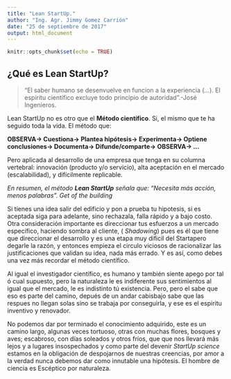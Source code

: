 ```yaml
---
title: "Lean StartUp."
author: "Ing. Agr. Jimmy Gomez Carrión"
date: "25 de septiembre de 2017"
output: html_document
---
```


```r
knitr::opts_chunk$set(echo = TRUE)
```

## ¿Qué es Lean StartUp?

>"El saber humano se desenvuelve en funcion a la experiencia (...). El espiritu científico excluye todo principio de autoridad".-José Ingenieros.

Lean StartUp no es otro que el **Método científico**. Si, el mismo que te ha seguido toda la vida. 
El método que:

**OBSERVA-> Cuestiona-> Plantea hipótesis-> Experimenta-> Optiene conclusiones-> Documenta-> Difunde/comparte->  OBSERVA-> ...**

Pero aplicada al desarrollo de una empresa que tenga en su columna vertebral: innovación (producto y/o servicio), alta aceptación en el mercado (escalabilidad), y difícilmente replicable.
<!--
Ántes de adentrarnos a este mundo, debo hacer una parada para la reflexión. 


>"Los métodos no son cánones eternos, (...) conducen a resultados rectificables que constituyen conocimientos relativos".- José Ingenieros.-->

_En resumen, el método **Lean StartUp** señala que: "Necesita más acción, menos palabras". Get of the building_ 

Si tienes una idea salir del edificio y pon a prueba tu hipotesis, si es aceptada siga para adelante, sino rechazala, falla rápido y a bajo costo. Otra consideración importante es direccionar tus esfuerzos a un mercado específico, haciendo sombra al cliente, ( _Shadowing_) pues es él que tiene que direccionar el desarrollo y es una etapa muy dificil del Startapero degarle la razón, y entonces empieza el circulo viciosos de racionalizar las justificaciones que validan su idea, nada más errado. Y es así, como debes una vez más recordar el método científico.

Al igual el investigador científico, es humano y también siente apego por tal ó cual supuesto, pero la naturaleza le es indiferente sus sentimientos al igual que el mercado, le es indistinto tú existencia. Pero, pero el sabe que eso es parte del camino, depués de un andar cabisbajo sabe que las respues no llegan solas sino se trabaja por conseguirla, y ese es el espiritu inventivo y renovador.

No podemos dar por terminado el conocimiento adquirido, este es un camino largo, algunas veces tortuoso, otras con muchas flores, bosques y aves; escabroso, con días soleados y otros fríos, que  que nos llevará más lejos y a lugares insospechados y como parte del devenir  _StartUp science_ estamos en la obligación de  despojarnos de nuestras creencias, por amor a la verdad nunca debemos dar como innutable una hipótesis. El hombre de ciencia es Escéptico por naturaleza.
<!--
<p>He aquí un ejemplo de AppleScript:</p>

<pre><code>tell application "Foo"
    beep
end tell
</code></pre>
-->